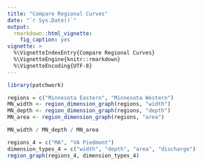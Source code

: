 ```yaml
---
title: "Compare Regional Curves"
date: "`r Sys.Date()`"
output: 
  rmarkdown::html_vignette:
    fig_caption: yes
vignette: >
  %\VignetteIndexEntry{Compare Regional Curves}
  %\VignetteEngine{knitr::rmarkdown}
  %\VignetteEncoding{UTF-8}
---
```


```r
library(patchwork)
```

```r
regions = c("Minnesota Eastern", "Minnesota Western")
MN_width <- region_dimension_graph(regions, "width")
MN_depth <- region_dimension_graph(regions, "depth")
MN_area <- region_dimension_graph(regions, "area")
```

```r
MN_width / MN_depth / MN_area
```

```r
regions_4 = c("MA", "VA Piedmont")
dimension_types_4 = c("width", "depth", "area", "discharge")
region_graph(regions_4, dimension_types_4)
```

